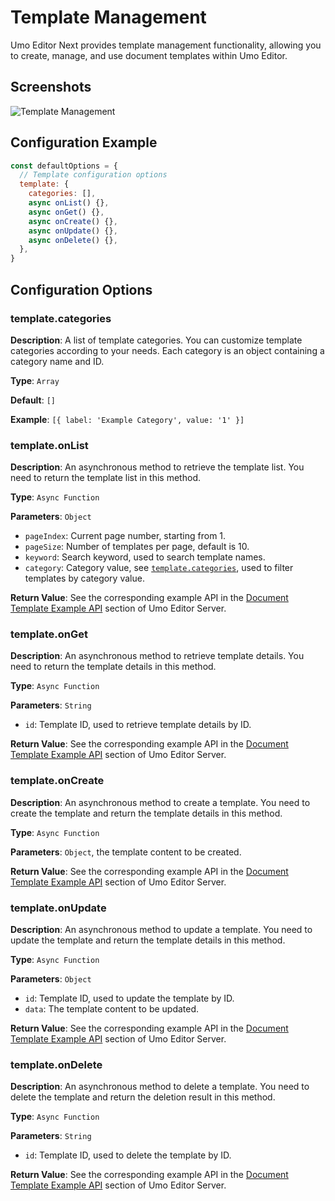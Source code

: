# Template Management

Umo Editor Next provides template management functionality, allowing you to create, manage, and use document templates within Umo Editor.

## Screenshots

![Template Management](https://s2.umodoc.com/demos/template-cn.png)

## Configuration Example

```js
const defaultOptions = {
  // Template configuration options
  template: {
    categories: [],
    async onList() {},
    async onGet() {},
    async onCreate() {},
    async onUpdate() {},
    async onDelete() {},
  },
}
```

## Configuration Options

### template.categories

**Description**: A list of template categories. You can customize template categories according to your needs. Each category is an object containing a category name and ID.

**Type**: `Array`

**Default**: `[]`

**Example**: `[{ label: 'Example Category', value: '1' }]`

### template.onList

**Description**: An asynchronous method to retrieve the template list. You need to return the template list in this method.

**Type**: `Async Function`

**Parameters**: `Object`

- `pageIndex`: Current page number, starting from 1.
- `pageSize`: Number of templates per page, default is 10.
- `keyword`: Search keyword, used to search template names.
- `category`: Category value, see [`template.categories`](#templatecategories), used to filter templates by category value.

**Return Value**: See the corresponding example API in the [Document Template Example API](../server/api#document-template-example-api) section of Umo Editor Server.

### template.onGet

**Description**: An asynchronous method to retrieve template details. You need to return the template details in this method.

**Type**: `Async Function`

**Parameters**: `String`

- `id`: Template ID, used to retrieve template details by ID.

**Return Value**: See the corresponding example API in the [Document Template Example API](../server/api#document-template-example-api) section of Umo Editor Server.

### template.onCreate

**Description**: An asynchronous method to create a template. You need to create the template and return the template details in this method.

**Type**: `Async Function`

**Parameters**: `Object`, the template content to be created.

**Return Value**: See the corresponding example API in the [Document Template Example API](../server/api#document-template-example-api) section of Umo Editor Server.

### template.onUpdate

**Description**: An asynchronous method to update a template. You need to update the template and return the template details in this method.

**Type**: `Async Function`

**Parameters**: `Object`

- `id`: Template ID, used to update the template by ID.
- `data`: The template content to be updated.

**Return Value**: See the corresponding example API in the [Document Template Example API](../server/api#document-template-example-api) section of Umo Editor Server.

### template.onDelete

**Description**: An asynchronous method to delete a template. You need to delete the template and return the deletion result in this method.

**Type**: `Async Function`

**Parameters**: `String`

- `id`: Template ID, used to delete the template by ID.

**Return Value**: See the corresponding example API in the [Document Template Example API](../server/api#document-template-example-api) section of Umo Editor Server.
